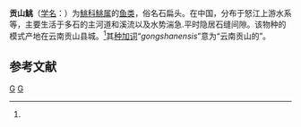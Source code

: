 {{Speciesbox
| genus = Pareuchiloglanis
| species = gongshanensis
| authority = (Chu, 1981)<ref name='id6669'>{{cite web| url =http://www.bioinfo.cn/db05/BjdwSpecies.php?action=view&id=6669| title =贡山鮡| work =《中国动物物种编目数据库》| publisher =中国科学院微生物研究所| author =中国科学院动物研究所| accessdate =2009-04-11| deadurl =yes| archiveurl =https://web.archive.org/web/20160305061939/http://www.bioinfo.cn/db05/BjdwSpecies.php?action=view&id=6669| archivedate =2016-03-05}}</ref>
}}

'''贡山鮡'''（[[学名|学名]]：{{lang|la|''Pareuchiloglanis gongshanensis''}}）为[[鮡科|鮡科]][[鮡属|鮡属]]的[[鱼类|鱼类]]，俗名石扁头。在中国，分布于怒江上游水系等，主要生活于多石的主河道和溪流以及水势湍急.平时隐居石缝间隙。该物种的模式产地在云南贡山县城。<ref name='id6669'/>其[[种加词|种加词]]“''gongshanensis''”意为“云南贡山的”。

== 参考文献 ==
{{reflist}}

{{Taxonbar|from=Q3768284}}

[[Category:鮡属|G]]
[[Category:1981年描述的鱼类|G]]


{{鯰形目小作品}}